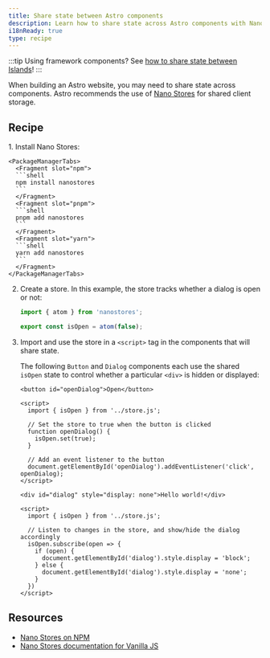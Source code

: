 ```yaml
---
title: Share state between Astro components
description: Learn how to share state across Astro components with Nano Stores.
i18nReady: true
type: recipe
---
```


:::tip
Using framework components? See [how to share state between Islands](/en/recipes/sharing-state-islands/)!
:::

When building an Astro website, you may need to share state across components. Astro recommends the use of [Nano Stores](https://github.com/nanostores/nanostores) for shared client storage.

## Recipe

<Steps>
1. Install Nano Stores:

    <PackageManagerTabs>
      <Fragment slot="npm">
      ```shell
      npm install nanostores
      ```
      </Fragment>
      <Fragment slot="pnpm">
      ```shell
      pnpm add nanostores
      ```
      </Fragment>
      <Fragment slot="yarn">
      ```shell
      yarn add nanostores
      ```
      </Fragment>
    </PackageManagerTabs>

2. Create a store. In this example, the store tracks whether a dialog is open or not:

    ```ts title="src/store.js"
    import { atom } from 'nanostores';

    export const isOpen = atom(false);
    ```

3. Import and use the store in a `<script>` tag in the components that will share state.

    The following `Button` and `Dialog` components each use the shared `isOpen` state to control whether a particular `<div>` is hidden or displayed:

    ```astro title="src/components/Button.astro"
    <button id="openDialog">Open</button>

    <script>
      import { isOpen } from '../store.js';
      
      // Set the store to true when the button is clicked
      function openDialog() {
        isOpen.set(true);
      }

      // Add an event listener to the button
      document.getElementById('openDialog').addEventListener('click', openDialog);
    </script>
    ```

    ```astro title="src/components/Dialog.astro"
    <div id="dialog" style="display: none">Hello world!</div>

    <script>
      import { isOpen } from '../store.js';

      // Listen to changes in the store, and show/hide the dialog accordingly    
      isOpen.subscribe(open => {
        if (open) {
          document.getElementById('dialog').style.display = 'block';
        } else {
          document.getElementById('dialog').style.display = 'none';
        }
      })
    </script>
    ```
</Steps>

## Resources

- [Nano Stores on NPM](https://www.npmjs.com/package/nanostores)
- [Nano Stores documentation for Vanilla JS](https://github.com/nanostores/nanostores#vanilla-js)
